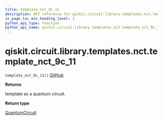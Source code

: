 ```yaml
---
title: template_nct_9c_11
description: API reference for qiskit.circuit.library.templates.nct.template_nct_9c_11
in_page_toc_min_heading_level: 1
python_api_type: function
python_api_name: qiskit.circuit.library.templates.nct.template_nct_9c_11
---
```


# qiskit.circuit.library.templates.nct.template\_nct\_9c\_11

<span id="qiskit.circuit.library.templates.nct.template_nct_9c_11" />

`template_nct_9c_11()` [GitHub](https://github.com/qiskit/qiskit/tree/stable/0.22/qiskit/circuit/library/templates/nct/template_nct_9c_11.py "view source code")

**Returns**

template as a quantum circuit.

**Return type**

[QuantumCircuit](qiskit.circuit.QuantumCircuit "qiskit.circuit.QuantumCircuit")


